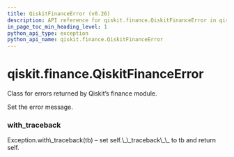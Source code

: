 ```yaml
---
title: QiskitFinanceError (v0.26)
description: API reference for qiskit.finance.QiskitFinanceError in qiskit v0.26
in_page_toc_min_heading_level: 1
python_api_type: exception
python_api_name: qiskit.finance.QiskitFinanceError
---
```


<span id="qiskit-finance-qiskitfinanceerror" />

# qiskit.finance.QiskitFinanceError

<Class id="qiskit.finance.QiskitFinanceError" isDedicatedPage={true} github="https://github.com/qiskit-community/qiskit-aqua/tree/stable/0.9/qiskit/finance/exceptions.py" signature="QiskitFinanceError(*message)" modifiers="exception">
  Class for errors returned by Qiskit’s finance module.

  Set the error message.

  ### with\_traceback

  <Function id="qiskit.finance.QiskitFinanceError.with_traceback" signature="with_traceback()">
    Exception.with\_traceback(tb) – set self.\_\_traceback\_\_ to tb and return self.
  </Function>
</Class>

